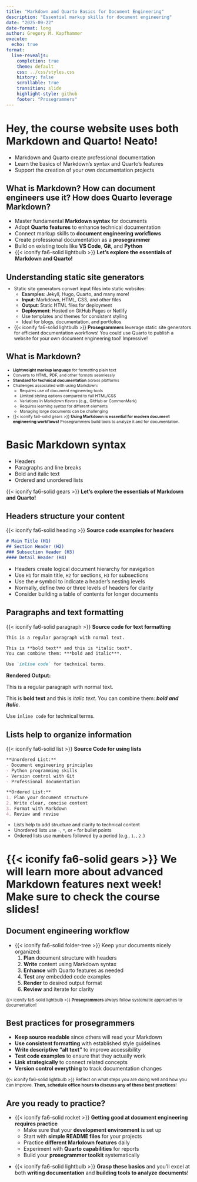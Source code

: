 ```yaml
---
title: "Markdown and Quarto Basics for Document Engineering"
description: "Essential markup skills for document engineering"
date: "2025-09-22"
date-format: long
author: Gregory M. Kapfhammer
execute:
  echo: true
format:
  live-revealjs:
    completion: true
    theme: default
    css: ../css/styles.css
    history: false
    scrollable: true
    transition: slide
    highlight-style: github
    footer: "Prosegrammers"
---
```


# Hey, the course website uses both Markdown and Quarto! Neato!

::: fragment

- Markdown and Quarto create professional documentation
- Learn the basics of Markdown's syntax and Quarto's features
- Support the creation of your own documentation projects

:::

## What is Markdown? How can document engineers use it? How does Quarto leverage Markdown?

::: {.incremental}

- Master fundamental **Markdown syntax** for documents
- Adopt **Quarto features** to enhance technical documentation
- Connect markup skills to **document engineering workflows**
- Create professional documentation as a **prosegrammer**
- Build on existing tools like **VS Code**, **Git**, and **Python**
- {{< iconify fa6-solid lightbulb >}} **Let's explore the essentials of
Markdown and Quarto!**

:::

## Understanding static site generators

::: {.fragment .fade style="margin-top: -0.5em; font-size: 0.9em;"}

- Static site generators convert input files into static websites:
    - **Examples**: Jekyll, Hugo, Quarto, and many more!
    - **Input**: Markdown, HTML, CSS, and other files
    - **Output**: Static HTML files for deployment
    - **Deployment**: Hosted on GitHub Pages or Netlify
    - Use templates and themes for consistent styling
    - Ideal for blogs, documentation, and portfolios
- {{< iconify fa6-solid lightbulb >}} **Prosegrammers** leverage static site
generators for efficient documentation workflows! You could use Quarto to
publish a website for your own document engineering tool! Impressive!

:::

## What is Markdown?

::: {.incremental style="margin-top: -0.1em; font-size: 0.775em;"}

- **Lightweight markup language** for formatting plain text
- Converts to HTML, PDF, and other formats seamlessly
- **Standard for technical documentation** across platforms
- Challenges associated with using Markdown:
    - Requires use of document engineering tools
    - Limited styling options compared to full HTML/CSS
    - Variations in Markdown flavors (e.g., GitHub or CommonMark)
    - Requires learning syntax for different elements
    - Managing large documents can be challenging
- {{< iconify fa6-solid gears >}} **Using Markdown is essential for modern
document engineering workflows!** Prosegrammers build tools to analyze it and
for documentation.

:::

# Basic Markdown syntax

::: fragment

- Headers
- Paragraphs and line breaks
- Bold and italic text
- Ordered and unordered lists

{{< iconify fa6-solid gears >}} **Let's explore the essentials of Markdown
and Quarto!**

:::

## Headers structure your content

{{< iconify fa6-solid heading >}} **Source code examples for headers**

```markdown
# Main Title (H1)
## Section Header (H2) 
### Subsection Header (H3)
#### Detail Header (H4)
```


::: {.fragment .fade style="font-size: 1.0em;"}

- Headers create logical document hierarchy for navigation
- Use `H1` for main title, `H2` for sections, `H3` for subsections
- Use the `#` symbol to indicate a header's nesting levels
- Normally, define two or three levels of headers for clarity
- Consider building a table of contents for longer documents

:::

## Paragraphs and text formatting

{{< iconify fa6-solid paragraph >}} **Source code for text formatting**

```markdown
This is a regular paragraph with normal text.

This is **bold text** and this is *italic text*.
You can combine them: ***bold and italic***.

Use `inline code` for technical terms.
```

**Rendered Output:**

This is a regular paragraph with normal text.

This is **bold text** and this is *italic text*.
You can combine them: ***bold and italic***.

Use `inline code` for technical terms.

## Lists help to organize information

{{< iconify fa6-solid list >}} **Source Code for using lists**

```markdown
**Unordered List:**
- Document engineering principles
- Python programming skills  
- Version control with Git
- Professional documentation

**Ordered List:**
1. Plan your document structure
2. Write clear, concise content
3. Format with Markdown
4. Review and revise
```

::: {.fragment .fade style="margin-top: -0.1em; font-size: 0.9em;"}

- Lists help to add structure and clarity to technical content
- Unordered lists use `-`, `*`, or `+` for bullet points
- Ordered lists use numbers followed by a period (e.g., `1.`, `2.`)

:::

# {{< iconify fa6-solid gears >}} We will learn more about advanced Markdown features next week! Make sure to check the course slides!

## Document engineering workflow

::: {.incremental}

- {{< iconify fa6-solid folder-tree >}} Keep your documents nicely organized:
    1. **Plan** document structure with headers
    2. **Write** content using Markdown syntax
    3. **Enhance** with Quarto features as needed
    4. **Test** any embedded code examples
    5. **Render** to desired output format
    6. **Review** and iterate for clarity

:::

::: {.fragment .fade .boxed-content style="font-size: 0.8em;"}

{{< iconify fa6-solid lightbulb >}} **Prosegrammers** always follow systematic
approaches to documentation!

:::

## Best practices for prosegrammers

::: {.incremental}

- **Keep source readable** since others will read your Markdown
- **Use consistent formatting** with established style guidelines  
- **Write descriptive "alt text"** to improve accessibility
- **Test code examples** to ensure that they actually work
- **Link strategically** to connect related concepts
- **Version control everything** to track documentation changes

:::

::: {.fragment .fade .boxed-content style="font-size: 0.85em;"}

{{< iconify fa6-solid lightbulb >}} Reflect on what steps you are doing well
and how you can improve. **Then, schedule office hours to discuss any of
these best practices**!

:::

## Are you ready to practice?

::: {.incremental}

- {{< iconify fa6-solid rocket >}} **Getting good at document engineering requires practice** 
    - Make sure that your **development environment** is set up
    - Start with **simple README files** for your projects
    - Practice **different Markdown features** daily
    - Experiment with **Quarto capabilities** for reports
    - Build your **prosegrammer toolkit** systematically

:::

::: {.fragment .fade style="font-size: 1.0em;"}

- {{< iconify fa6-solid lightbulb >}} **Grasp these basics** and you'll excel at
both **writing documentation** and **building tools to analyze documents**!

:::
